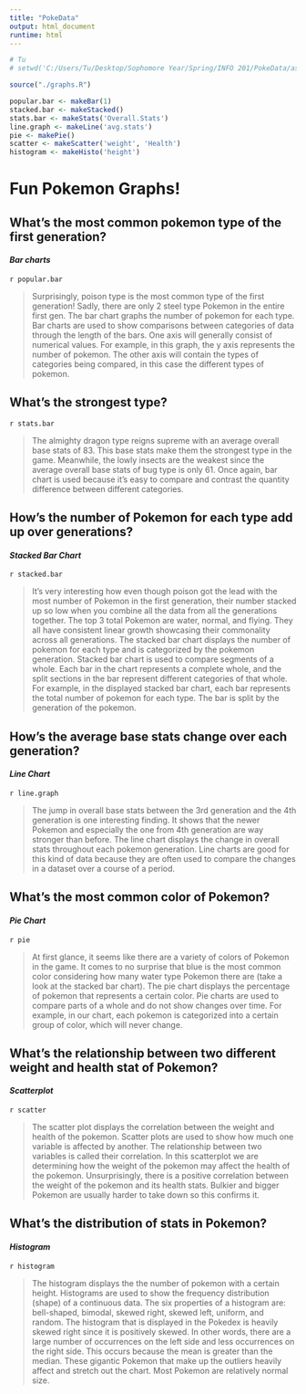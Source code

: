 ```yaml
---
title: "PokeData"
output: html_document
runtime: html
---
```


```r
# Tu
# setwd('C:/Users/Tu/Desktop/Sophomore Year/Spring/INFO 201/PokeData/assets/scripts')

source("./graphs.R")

popular.bar <- makeBar(1)
stacked.bar <- makeStacked()
stats.bar <- makeStats('Overall.Stats')
line.graph <- makeLine('avg.stats') 
pie <- makePie()
scatter <- makeScatter('weight', 'Health')
histogram <- makeHisto('height')

```
# Fun Pokemon Graphs! 

## What's the most **common** pokemon type of the first generation?

#### *Bar charts*

`r popular.bar`

> Surprisingly, poison type is the most common type of the first generation! Sadly, there are only 2 steel type Pokemon in the entire first gen. The bar chart graphs the number of pokemon for each type. Bar charts are used to show comparisons between categories of data through the length of the bars. One axis will generally consist of numerical values. For example, in this graph, the y axis represents the number of pokemon. The other axis will contain the types of categories being compared, in this case the different types of pokemon.

## What's the **strongest** type?

`r stats.bar`

> The almighty dragon type reigns supreme with an average overall base stats of 83. This base stats make them the strongest type in the game. Meanwhile, the lowly insects are the weakest since the average overall base stats of bug type is only 61. Once again, bar chart is used because it's easy to compare and contrast the quantity difference between different categories. 

## How's the number of Pokemon for each type **add up** over generations?

#### *Stacked Bar Chart*

`r stacked.bar`

> It's very interesting how even though poison got the lead with the most number of Pokemon in the first generation, their number stacked up so low when you combine all the data from all the generations together. The top 3 total Pokemon are water, normal, and flying. They all have consistent linear growth showcasing their commonality across all generations. The stacked bar chart displays the number of pokemon for each type and is categorized by the pokemon generation. Stacked bar chart is used to compare segments of a whole. Each bar in the chart represents a complete whole, and the split sections in the bar represent different categories of that whole. For example, in the displayed stacked bar chart, each bar represents the total number of pokemon for each type. The bar is split by the generation of the pokemon.


## How's the average base stats **change** over each generation?

#### *Line Chart*

`r line.graph`

> The jump in overall base stats between the 3rd generation and the 4th generation is one interesting finding. It shows that the newer Pokemon and especially the one from 4th generation are way stronger than before. The line chart displays the change in overall stats throughout each pokemon generation. Line charts are good for this kind of data because they are often used to compare the changes in a dataset over a course of a period.


## What's the most **common** color of Pokemon?

#### *Pie Chart*

`r pie`

> At first glance, it seems like there are a variety of colors of Pokemon in the game. It comes to no surprise that blue is the most common color considering how many water type Pokemon there are (take a look at the stacked bar chart). The pie chart displays the percentage of pokemon that represents a certain color. Pie charts are used to compare parts of a whole and do not show changes over time. For example, in our chart, each pokemon is categorized into a certain group of color, which will never change.

## What's the **relationship** between two different weight and health stat of Pokemon?

#### *Scatterplot*

`r scatter`

> The scatter plot displays the correlation between the weight and health of the pokemon. Scatter plots are used to show how much one variable is affected by another. The relationship between two variables is called their correlation. In this scatterplot we are determining how the weight of the pokemon may affect the health of the pokemon. Unsurprisingly, there is a positive correlation between the weight of the pokemon and its health stats. Bulkier and bigger Pokemon are usually harder to take down so this confirms it. 

## What's the **distribution** of stats in Pokemon?
#### *Histogram*

`r histogram`

> The histogram displays the the number of pokemon with a certain height. Histograms are used to show the frequency distribution (shape) of a continuous data. The six properties of a histogram are: bell-shaped, bimodal, skewed right, skewed left, uniform, and random. The histogram that is displayed in the Pokedex is heavily skewed right since it is positively skewed. In other words, there are a large number of occurrences on the left side and less occurrences on the right side. This occurs because the mean is greater than the median. These gigantic Pokemon that make up the outliers heavily affect and stretch out the chart. Most Pokemon are relatively normal size. 

